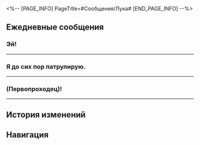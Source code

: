 <%-- [PAGE_INFO]
PageTitle=#Сообщения/Лука#
[END_PAGE_INFO] --%>
{{Сообщение Инфобокс
|id          = 1111
|Изображение = Персонаж Лука Иконка.png
|Тип         = Персонаж
|Отправитель = Лука
|Описание    = Если не отвечаю, значит, тренируюсь!
|Фракция     = Ярило-VI
}}

==Ежедневные сообщения==
===Эй!===
{{Сообщения
|условие_получения = 
|текст=
:'''Лука:''' Эй!
:'''Лука:''' (Первопроходец)!
:'''Лука:''' Я Лука!
:'''Лука:''' Говорят, ты {{MC|ж=вступила|м=вступил}} в Бойцовский клуб?
:'''Лука:''' Есть время вечером? Приходи смотреть на мой бой.
:{Выбор} Без проблем.
::'''(Первопроходец):''' Без проблем, я приду.
::'''(Первопроходец):''' [[Файл:Пом-Пом Стикер 15.png|80px|&lbrack;ОК&rbrack;]]
:{Выбор} У меня нет времени.
::'''(Первопроходец):''' Слишком много дел, не получится.
::'''Лука:''' А завтра?
::'''Лука:''' Или послезавтра!
::'''Лука:''' Я каждый день участвую!
::'''(Первопроходец):''' ...Я приду, когда появится время.
:'''Лука:''' Это обещание!
:'''Лука:''' Кстати... Последнее время что-то странное происходит во время моих боёв.
:'''Лука:''' Я постоянно выступаю против вооружённых до зубов бродяг и автоматонов.
:'''Лука:''' [[File:Sticker PPG 07 Pom-Pom 08.png|80px|&lbrack;Шок&rbrack;]]
:'''Лука:''' Разве может считаться бойцом тот, у кого куча оружия и ракет?!
:{Выбор} Времена изменились.
::'''(Первопроходец):''' Времена изменились - Бойцовскому клубу приходится соответствовать.
::'''Лука:''' Хм, звучит логично.
::'''Лука:''' Если честно, я бы тоже хотел, чтобы моя робо-рука могла стрелять ракетами.
::'''Лука:''' Но мне кажется, будто я всё дальше от изначального смысла Бойцовского клуба...
:{Выбор} Это меняет Бойцовский клуб.
::'''(Первопроходец):''' Бои с оружием меняют то, что представляет Бойцовский клуб.
::'''(Первопроходец):''' Бои должны основываться на силе тела!
::'''Лука:''' Вот именно!!!
::'''Лука:''' Только вот... Моя рука тоже сделана из металла...
:'''Лука:''' Ладно, нет смысла много об этом думать.
:'''Лука:''' Не важно, с кем я сражаюсь, я всегда выигрываю!
:{Выбор} Удачи!
:'''(Первопроходец):''' Ты справишься!
:'''(Первопроходец):''' [[File:Sticker PPG 07 Pom-Pom 06.png|80px|&lbrack;Одобрение&rbrack;]]
:'''Лука:''' Не забывай болеть за меня!
}}
----

===Я до сих пор патрулирую.===
{{Сообщения
|условие_получения = 
|текст=
:'''Лука:''' Я до сих пор патрулирую.
:'''Лука:''' Умираю с голоду!
:'''Лука:''' (Первопроходец), давай поужинаем вместе!
:'''Лука:''' Что хочешь поесть?
:{Выбор} Шашлык из пещерной саламандры.
::'''(Первопроходец):''' Шашлык из пещерной саламандры.
::'''Лука:''' Ого, ну ты и гурман!
::'''Лука:''' [[File:Sticker PPG 07 Pom-Pom 06.png|80px|&lbrack;Одобрение&rbrack;]]
::'''Лука:''' Будешь моим другом по еде!
:{Выбор} Овощной салат.
::'''(Первопроходец):''' Овощной салат.
::'''Лука:''' ???
::'''Лука:''' ???
::'''Лука:''' Ты шутишь?
::'''Лука:''' [[Файл:Пом-Пом Стикер 22.png|80px|&lbrack;Отказ&rbrack;]]
::'''Лука:''' Я бы предпочёл, чтобы меня 10 минут избивали на ринге!
:'''Лука:''' Кстати, я знаю один неплохой киоск.
:'''Лука:''' Давай отведаем чего-нибудь вкусненького!
}}
----

===(Первопроходец)!===
{{Сообщения
|условие_получения = 
|текст=
:'''Лука:''' (Первопроходец)!
:'''Лука:''' На помощь!
:'''Лука:''' Мне...
:'''Лука:''' Конец...
:{Выбор} Ты проиграл?
::'''(Первопроходец):''' Ты проиграл?
::'''Лука:''' Лучше бы проиграл.
::'''Лука:''' Хотя это невозможно!
:{Выбор} Ты не наелся?
::'''(Первопроходец):''' Ты не наелся?
::'''Лука:''' Вообще-то да.
::'''Лука:''' Но не в этом проблема!
:'''Лука:''' Я встретил Кротов!
:'''Лука:''' [[File:Sticker PPG 07 Pom-Pom 01.png|80px|&lbrack;Приветствие&rbrack;]]
:'''Лука:''' [[File:Sticker PPG 07 Pom-Pom 01.png|80px|&lbrack;Приветствие&rbrack;]]
:'''Лука:''' [[File:Sticker PPG 07 Pom-Pom 01.png|80px|&lbrack;Приветствие&rbrack;]]
:{Выбор} ?
:'''(Первопроходец):''' ?
:'''Лука:''' У меня забрали смартфон.
:'''Лука:''' Погоди.
:{{Диалог|Предупреждение}} Ваш друг Лука не в сети
:{Выбор} ...
:'''(Первопроходец):''' ...
:{{Диалог|Предупреждение}} Ваш друг Лука в сети
:{Выбор} У тебя всё хорошо?
::'''(Первопроходец):''' Ты в порядке? Нужна помощь?
:{Выбор} Дети в порядке?
::'''(Первопроходец):''' Детишки в порядке? Вы повеселились?
:'''Лука:''' [[File:Sticker PPG 07 Pom-Pom 01.png|80px|&lbrack;Приветствие&rbrack;]]
:'''Лука:''' [[File:Sticker PPG 07 Pom-Pom 01.png|80px|&lbrack;Приветствие&rbrack;]]
:'''Лука:''' [[File:Sticker PPG 07 Pom-Pom 01.png|80px|&lbrack;Приветствие&rbrack;]]
:{Выбор} Удачи...
:'''(Первопроходец):''' Удачи...Я болею за тебя...
}}
----

==История изменений==
{{История изменений|2.7}}

==Навигация==
{{Сообщения Навбокс}}